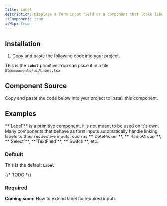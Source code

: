 ```yaml
---
title: Label
description: Displays a form input field or a component that looks like an input field.
isComponent: true
isWip: true
---
```


## Installation

1. Copy and paste the following code into your project.

This is the **`Label`** primitive. You can place it in a file at`components/ui/Label.tsx`.

## Component Source

Copy and paste the code below into your project to install this component.

<ComponentSource src="../../packages/ui/src/Label.tsx" />

## Examples

<Callout type="important">
  **`Label`** is a primitive component, it is not meant to be used on it's own.
  Many components that behave as form inputs automatically handle linking labels
  to their respective inputs, such as **`DatePicker`**, **`RadioGroup`**,
  **`Select`**, **`TextField`**, **`Switch`**, etc.
</Callout>

### Default

This is the default **`Label`**

<ComponentExample name="Label" story="default" />

{/* TODO */}

### Required

**Coming soon:** How to extend label for required inputs
